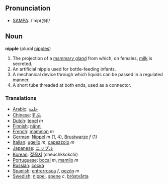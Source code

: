 == Pronunciation ==
*[[w:SAMPA|SAMPA]]: /'nip(@)l/

== Noun ==

'''nipple''' (plural [[nipples]])

# The projection of a [[mammary gland]] from which, on females, [[milk]] is secreted.
# An artificial nipple used for bottle-feeding infants.
# A mechanical device through which liquids can be passed in a regulated manner.
# A short tube threaded at both ends, used as a connector.

=== Translations ===
*[[Arabic]]: [[حلمة]]
*[[Chinese]]: [[乳头]]
*[[Dutch]]: [[tepel]] ''m''
*[[Finnish]]: [[nänni]]
*[[French]]: [[mamelon]] ''m''
*[[German]]: [[Nippel]] ''m'' (1, 4), [[Brustwarze]] ''f'' (1)
*[[Italian]]: [[ugello]] ''m'', [[capezzolo]] ''m''
*[[Japanese]]: [[ニップル]] 
*[[Korean]]: [[젖꼭지]] (cheuchkkokchi)
*[[Portuguese]]: [[bocal]] ''m'', [[mamilo]] ''m''
*[[Russian]]: [[соска]]
*[[Spanish]]: [[entrerrosca]] ''f'', [[pezón]] ''m''
*[[Swedish]]: [[nippel]], [[spene]] ''c'', [[bröstvårta]]